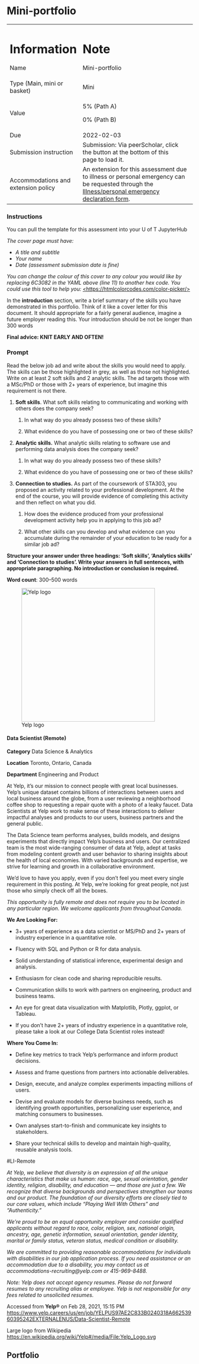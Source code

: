 # Mini-portfolio

+-------------------------------------+--------------------------------------------------------------------------------------------------------------------------------------------------+
| **Information**                     | **Note**                                                                                                                                         |
+=====================================+==================================================================================================================================================+
| Name                                | Mini-portfolio                                                                                                                                   |
+-------------------------------------+--------------------------------------------------------------------------------------------------------------------------------------------------+
| Type (Main, mini or basket)         | Mini                                                                                                                                             |
+-------------------------------------+--------------------------------------------------------------------------------------------------------------------------------------------------+
| Value                               | 5% (Path A)                                                                                                                                      |
|                                     |                                                                                                                                                  |
|                                     | 0% (Path B)                                                                                                                                      |
+-------------------------------------+--------------------------------------------------------------------------------------------------------------------------------------------------+
| Due                                 | 2022-02-03                                                                                                                                       |
+-------------------------------------+--------------------------------------------------------------------------------------------------------------------------------------------------+
| Submission instruction              | Submission: Via peerScholar, click the button at the bottom of this page to load it.                                                             |
+-------------------------------------+--------------------------------------------------------------------------------------------------------------------------------------------------+
| Accommodations and extension policy | An extension for this assessment due to illness or personal emergency can be requested through the [Illness/personal emergency declaration form](`r extension`). |
+-------------------------------------+--------------------------------------------------------------------------------------------------------------------------------------------------+

### Instructions

You can pull the template for this assessment into your U of T JupyterHub

*The cover page must have:*

-   *A title and subtitle*
-   *Your name*
-   *Date (assessment submission date is fine)*

*You can change the colour of this cover to any colour you would like by replacing 6C3082 in the YAML above (line 11) to another hex code. You could use this tool to help you:* [<https://htmlcolorcodes.com/color-picker/>](https://htmlcolorcodes.com/color-picker/){.uri}

In the **introduction** section, write a brief summary of the skills you have demonstrated in this portfolio. Think of it like a cover letter for this document. It should appropriate for a fairly general audience, imagine a future employer reading this. Your introduction should be not be longer than 300 words




**Final advice: KNIT EARLY AND OFTEN!**

### Prompt

Read the below job ad and write about the skills you would need to apply. The skills can be those highlighted in grey, as well as those not highlighted. Write on at least 2 soft skills and 2 analytic skills. The ad targets those with a MSc/PhD or those with 2+ years of experience, but imagine this requirement is not there.

1.  **Soft skills**. What soft skills relating to communicating and working with others does the company seek?

    1.  In what way do you already possess two of these skills?

    2.  What evidence do you have of possessing one or two of these skills?

2.  **Analytic skills.** What analytic skills relating to software use and performing data analysis does the company seek?

    1.  In what way do you already possess two of these skills?

    2.  What evidence do you have of possessing one or two of these skills?

3.  **Connection to studies.** As part of the coursework of STA303, you proposed an activity related to your professional development. At the end of the course, you will provide evidence of completing this activity and then reflect on what you did.

    1.  How does the evidence produced from your professional development activity help you in applying to this job ad?

    2.  What other skills can you develop and what evidence can you accumulate during the remainder of your education to be ready for a similar job ad?

**Structure your answer under three headings: 'Soft skills', 'Analytics skills' and 'Connection to studies'. Write your answers in full sentences, with appropriate paragraphing. No introduction or conclusion is required.**

**Word count**: 300--500 words

![Yelp logo](images/assessments/Yelp_Logo.png){width="361"}

#### Data Scientist (Remote) 

**Category** Data Science & Analytics

**Location** Toronto, Ontario, Canada

**Department** Engineering and Product

At Yelp, it's our mission to connect people with great local businesses. Yelp's unique dataset contains billions of interactions between users and local business around the globe, from a user reviewing a neighborhood coffee shop to requesting a repair quote with a photo of a leaky faucet. Data Scientists at Yelp work to make sense of these interactions to deliver impactful analyses and products to our users, business partners and the general public.

The Data Science team performs analyses, builds models, and designs experiments that directly impact Yelp's business and users. Our centralized team is the most wide-ranging consumer of data at Yelp, adept at tasks from modeling content growth and user behavior to sharing insights about the health of local economies. With varied backgrounds and expertise, we strive for learning and growth in a collaborative environment.

We'd love to have you apply, even if you don't feel you meet every single requirement in this posting. At Yelp, we're looking for great people, not just those who simply check off all the boxes.

*This opportunity is fully remote and does not require you to be located in any particular region. We welcome applicants from throughout Canada.*

**We Are Looking For:**

-   3+ years of experience as a data scientist or MS/PhD and 2+ years of industry experience in a quantitative role.

-   Fluency with SQL and Python or R for data analysis.

-   Solid understanding of statistical inference, experimental design and analysis.

-   Enthusiasm for clean code and sharing reproducible results.

```{=html}
<!-- -->
```
-   Communication skills to work with partners on engineering, product and business teams.

-   An eye for great data visualization with Matplotlib, Plotly, ggplot, or Tableau.

-   If you don't have 2+ years of industry experience in a quantitative role, please take a look at our College Data Scientist roles instead!

**Where You Come In:**

-   Define key metrics to track Yelp's performance and inform product decisions.

```{=html}
<!-- -->
```
-   Assess and frame questions from partners into actionable deliverables.

-   Design, execute, and analyze complex experiments impacting millions of users.

-   Devise and evaluate models for diverse business needs, such as identifying growth opportunities, personalizing user experience, and matching consumers to businesses.

-   Own analyses start-to-finish and communicate key insights to stakeholders.

-   Share your technical skills to develop and maintain high-quality, reusable analysis tools.

\#LI-Remote

*At Yelp, we believe that diversity is an expression of all the unique characteristics that make us human: race, age, sexual orientation, gender identity, religion, disability, and education --- and those are just a few. We recognize that diverse backgrounds and perspectives strengthen our teams and our product. The foundation of our diversity efforts are closely tied to our core values, which include "Playing Well With Others" and "Authenticity."*

*We're proud to be an equal opportunity employer and consider qualified applicants without regard to race, color, religion, sex, national origin, ancestry, age, genetic information, sexual orientation, gender identity, marital or family status, veteran status, medical condition or disability.*

*We are committed to providing reasonable accommodations for individuals with disabilities in our job application process. If you need assistance or an accommodation due to a disability, you may contact us at accommodations-recruiting\@yelp.com or 415-969-8488.*

*Note: Yelp does not accept agency resumes. Please do not forward resumes to any recruiting alias or employee. Yelp is not responsible for any fees related to unsolicited resumes.*

Accessed from **Yelp®** on Feb 28, 2021, 15:15 PM <https://www.yelp.careers/us/en/job/YELPUS97AE2C833B0240318A66253960395242EXTERNALENUS/Data-Scientist-Remote>

Large logo from Wikipedia <https://en.wikipedia.org/wiki/Yelp#/media/File:Yelp_Logo.svg>

## Portfolio
